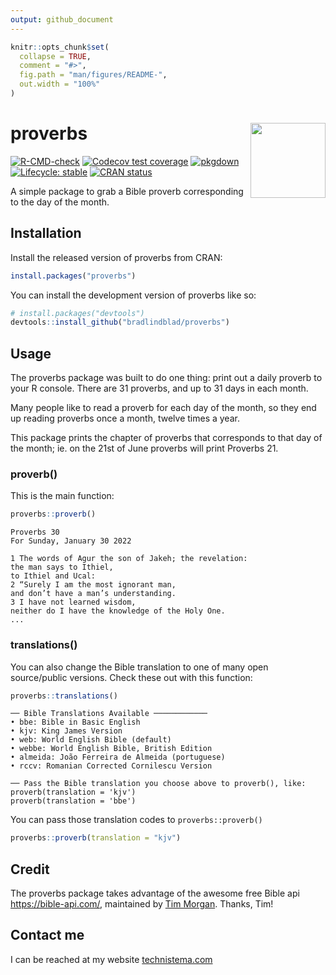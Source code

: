 ```yaml
---
output: github_document
---
```


<!-- README.md is generated from README.Rmd. Please edit that file -->

```r
knitr::opts_chunk$set(
  collapse = TRUE,
  comment = "#>",
  fig.path = "man/figures/README-",
  out.width = "100%"
)
```

# proverbs <img src="https://github.com/bradlindblad/proverbs/blob/master/man/figures/logo.png?raw=true" align="right" alt="" width="120" />


<!-- badges: start -->
[![R-CMD-check](https://github.com/bradlindblad/proverbs/workflows/R-CMD-check/badge.svg)](https://github.com/bradlindblad/proverbs/actions)
[![Codecov test coverage](https://codecov.io/gh/bradlindblad/proverbs/branch/master/graph/badge.svg)](https://app.codecov.io/gh/bradlindblad/proverbs?branch=master)
[![pkgdown](https://github.com/bradlindblad/proverbs/actions/workflows/pkgdown.yaml/badge.svg)](https://github.com/bradlindblad/proverbs/actions/workflows/pkgdown.yaml)
[![Lifecycle: stable](https://img.shields.io/badge/lifecycle-stable-brightgreen.svg)](https://lifecycle.r-lib.org/articles/stages.html#stable)
[![CRAN status](https://www.r-pkg.org/badges/version/proverbs)](https://CRAN.R-project.org/package=proverbs)
<!-- badges: end -->

A simple package to grab a Bible proverb corresponding to the day of the month.

## Installation

Install the released version of proverbs from CRAN:

```r
install.packages("proverbs")
```

You can install the development version of proverbs like so:

``` r
# install.packages("devtools")
devtools::install_github("bradlindblad/proverbs")
```

## Usage

The proverbs package was built to do one thing: print out a daily proverb to your R console. There are 31 proverbs, and up to 31 days in each month. 

Many people like to read a proverb for each day of the month, so they end up reading proverbs once a month, twelve times a year.

This package prints the chapter of proverbs that corresponds to that day of the month; ie. on the 21st of June proverbs will print Proverbs 21.

### proverb()
This is the main function:

```r
proverbs::proverb()
```

```text
Proverbs 30
For Sunday, January 30 2022
 
1 The words of Agur the son of Jakeh; the revelation:
the man says to Ithiel,
to Ithiel and Ucal:
2 “Surely I am the most ignorant man,
and don’t have a man’s understanding.
3 I have not learned wisdom,
neither do I have the knowledge of the Holy One.
...
```

### translations()
You can also change the Bible translation to one of many open source/public versions. Check these out with this function:

```r
proverbs::translations()
```

```text
── Bible Translations Available ────────────
• bbe: Bible in Basic English
• kjv: King James Version
• web: World English Bible (default)
• webbe: World English Bible, British Edition
• almeida: João Ferreira de Almeida (portuguese)
• rccv: Romanian Corrected Cornilescu Version

── Pass the Bible translation you choose above to proverb(), like: 
proverb(translation = 'kjv')
proverb(translation = 'bbe')
```

You can pass those translation codes to `proverbs::proverb()`
```r
proverbs::proverb(translation = "kjv")
```

## Credit
The proverbs package takes advantage of the awesome free Bible api [https://bible-api.com/](https://bible-api.com/), maintained by [Tim Morgan](https://timmorgan.org/). Thanks, Tim!

## Contact me
I can be reached at my website [technistema.com](https://technistema.com)
